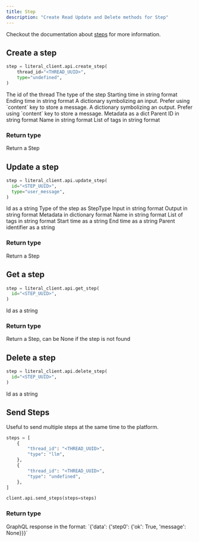 ```yaml
---
title: Step
description: "Create Read Update and Delete methods for Step"
---
```


Checkout the documentation about [steps](/concepts/observability/step) for more information.

## Create a step

```python
step = literal_client.api.create_step(
    thread_id="<THREAD_UUID>",
    type="undefined",
)
```

<ParamField path="thread_id" type="uuid" required>
  The id of the thread
</ParamField>

<ParamField path="type" type="string">
  The type of the step
  <Expandable title="properties">
    <ResponseField name="run"></ResponseField>
    <ResponseField name="tool"></ResponseField>
    <ResponseField name="llm"></ResponseField>
    <ResponseField name="embedding"></ResponseField>
    <ResponseField name="retrieval"></ResponseField>
    <ResponseField name="rerank"></ResponseField>
    <ResponseField name="undefined"></ResponseField>
  </Expandable>
</ParamField>

<ParamField path="start_time" type="string">
  Starting time in string format
</ParamField>

<ParamField path="end_time" type="string">
  Ending time in string format
</ParamField>

<ParamField path="input" type="dict">
  A dictionary symbolizing an input.
  Prefer using `content` key to store a message.
</ParamField>

<ParamField path="output" type="dict">
  A dictionary symbolizing an output.
  Prefer using `content` key to store a message.
</ParamField>

<ParamField path="metadata" type="dict">
  Metadata as a dict
</ParamField>

<ParamField path="parent_id" type="uuid">
  Parent ID in string format
</ParamField>

<ParamField path="name" type="string">
  Name in string format
</ParamField>

<ParamField path="tags" type="List[string]">
  List of tags in string format
</ParamField>

### Return type

<ResponseField name="step" type="Step">
  Return a Step
</ResponseField>

## Update a step

```python
step = literal_client.api.update_step(
  id="<STEP_UUID>",
  type="user_message",
)
```

<ParamField path="id" type="uuid" required>
  Id as a string
</ParamField>

<ParamField path="type" type="StepType">
  Type of the step as StepType
</ParamField>

<ParamField path="input" type="string">
  Input in string format
</ParamField>

<ParamField path="output" type="string">
  Output in string format
</ParamField>

<ParamField path="metadata" type="Dict">
  Metadata in dictionary format
</ParamField>

<ParamField path="name" type="string">
  Name in string format
</ParamField>

<ParamField path="tags" type="List[string]">
  List of tags in string format
</ParamField>

<ParamField path="start_time" type="string">
  Start time as a string
</ParamField>

<ParamField path="end_time" type="string">
  End time as a string
</ParamField>

<ParamField path="parent_id" type="uuid">
  Parent identifier as a string
</ParamField>

### Return type

<ResponseField name="step" type="Step">
  Return a Step
</ResponseField>

## Get a step

```python
step = literal_client.api.get_step(
  id="<STEP_UUID>",
)
```

<ParamField path="id" type="uuid" required>
  Id as a string
</ParamField>

### Return type

<ResponseField name="step" type="Step">
  Return a Step, can be None if the step is not found
</ResponseField>

## Delete a step

```python
step = literal_client.api.delete_step(
  id="<STEP_UUID>",
)
```

<ParamField path="id" type="uuid" required>
  Id as a string
</ParamField>

## Send Steps

Useful to send multiple steps at the same time to the platform.

```python
steps = [
    {
        "thread_id": "<THREAD_UUID>",
        "type": "llm",
    },
    {
        "thread_id": "<THREAD_UUID>",
        "type": "undefined",
    },
]

client.api.send_steps(steps=steps)
```

### Return type

<ResponseField name="response" type="dict">
  GraphQL response in the format: `{'data': {'step0': {'ok': True, 'message': None}}}`
</ResponseField>
